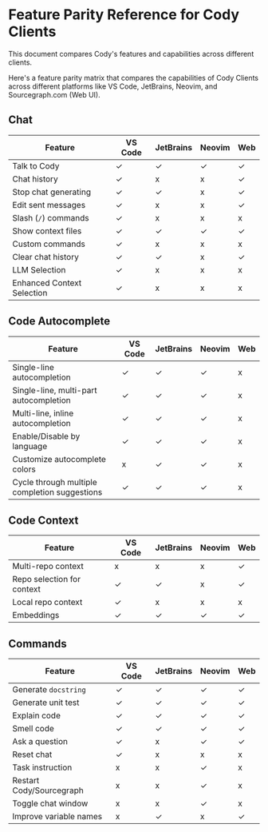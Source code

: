 # Feature Parity Reference for Cody Clients

<p className="subtitle">This document compares Cody's features and capabilities across different clients.</p>

Here's a feature parity matrix that compares the capabilities of Cody Clients across different platforms like VS Code, JetBrains, Neovim, and Sourcegraph.com (Web UI).

## Chat

|         **Feature**         | **VS Code** | **JetBrains** | **Neovim** | **Web** |
| --------------------------- | ----------- | ------------- | ---------- | ------- |
| Talk to Cody                | ✓           | ✓             | ✓          | ✓       |
| Chat history                | ✓           | x             | x          | ✓       |
| Stop chat generating        | ✓           | ✓             | x          | ✓       |
| Edit sent messages          | ✓           | x             | x          | ✓       |
| Slash (`/`) commands        | ✓           | x             | x          | x       |
| Show context files          | ✓           | ✓             | ✓          | ✓       |
| Custom commands             | ✓           | x             | x          | x       |
| Clear chat history          | ✓           | ✓             | x          | ✓       |
| LLM Selection               | ✓           | x             | x          | x       |
| Enhanced  Context Selection | ✓           | x             | x          | x       |

## Code Autocomplete

|                  **Feature**                  | **VS Code** | **JetBrains** | **Neovim** | **Web** |
| --------------------------------------------- | ----------- | ------------- | ---------- | ------- |
| Single-line autocompletion                    | ✓           | ✓             | ✓          | x       |
| Single-line, multi-part autocompletion        | ✓           | ✓             | ✓          | x       |
| Multi-line, inline autocompletion             | ✓           | ✓             | ✓          | x       |
| Enable/Disable by language                    | ✓           | ✓             | ✓          | x       |
| Customize autocomplete colors                 | x           | ✓             | ✓          | x       |
| Cycle through multiple completion suggestions | ✓           | ✓             | ✓          | x       |

## Code Context

|        **Feature**         | **VS Code** | **JetBrains** | **Neovim** | **Web** |
| -------------------------- | ----------- | ------------- | ---------- | ------- |
| Multi-repo context         | x           | x             | x          | ✓       |
| Repo selection for context | ✓           | ✓             | x          | ✓       |
| Local repo context         | ✓           | x             | x          | x       |
| Embeddings                 | ✓           | ✓             | ✓          | ✓       |

## Commands

|       **Feature**        | **VS Code** | **JetBrains** | **Neovim** | **Web** |
| ------------------------ | ----------- | ------------- | ---------- | ------- |
| Generate `docstring`     | ✓           | ✓             | ✓          | ✓       |
| Generate unit test       | ✓           | ✓             | ✓          | ✓       |
| Explain code             | ✓           | ✓             | ✓          | ✓       |
| Smell code               | ✓           | ✓             | ✓          | ✓       |
| Ask a question           | ✓           | x             | ✓          | ✓       |
| Reset chat               | ✓           | x             | x          | x       |
| Task instruction         | x           | x             | ✓          | x       |
| Restart Cody/Sourcegraph | x           | x             | ✓          | x       |
| Toggle chat window       | x           | x             | ✓          | x       |
| Improve variable names   | x           | ✓             | x          | ✓       |
